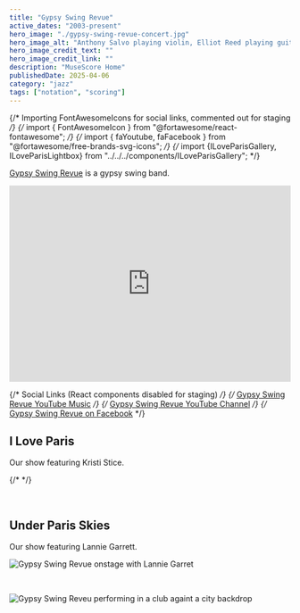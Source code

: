 ```yaml
---
title: "Gypsy Swing Revue"
active_dates: "2003-present"
hero_image: "./gypsy-swing-revue-concert.jpg"
hero_image_alt: "Anthony Salvo playing violin, Elliot Reed playing guitar, Ian Hutchison playing bass, and Stephane Hill on rhythm guitar"
hero_image_credit_text: ""
hero_image_credit_link: ""
description: "MuseScore Home"
publishedDate: 2025-04-06
category: "jazz"
tags: ["notation", "scoring"]
---
```


{/* Importing FontAwesomeIcons for social links, commented out for staging */}
{/* import { FontAwesomeIcon } from "@fortawesome/react-fontawesome"; */}
{/* import { faYoutube, faFacebook } from "@fortawesome/free-brands-svg-icons"; */}
{/* import {ILoveParisGallery, ILoveParisLightbox} from "../../../components/ILoveParisGallery"; */}

[Gypsy Swing Revue](https://gypsyswingrevue.com) is a gypsy swing band.

<iframe style={{borderRadius:12 +"px"}} src="https://open.spotify.com/embed/artist/3ZJrLqiSpAZueYPclk65Cl?utm_source=generator" width="100%" height="352" frameBorder="0" allowfullscreen allow="autoplay; clipboard-write; encrypted-media; fullscreen; picture-in-picture" loading="lazy"></iframe>

{/* Social Links (React components disabled for staging) */}
{/* <FontAwesomeIcon icon={faYoutube}/> [Gypsy Swing Revue YouTube Music](https://youtube.com/channel/UComTPnShXGjs9qmuf0NZkNA?si=a_sWwZpqHgt2mKl0) */}
{/* <FontAwesomeIcon icon={faYoutube}/> [Gypsy Swing Revue YouTube Channel](https://www.youtube.com/@GypsyswingrevueMusic) */}
{/* <FontAwesomeIcon icon={faFacebook}/> [Gypsy Swing Revue on Facebook](https://www.facebook.com/gypsyswingrevue) */}

## I Love Paris

Our show featuring Kristi Stice.

{/* <ILoveParisLightbox /> */}

<br/>

## Under Paris Skies

Our show featuring Lannie Garrett.

![Gypsy Swing Revue onstage with Lannie Garret](./under-paris-skies-live.jpg)

<br/>

![Gypsy Swing Reveu performing in a club againt a city backdrop](./gypsy-swing-revue.jpg)
